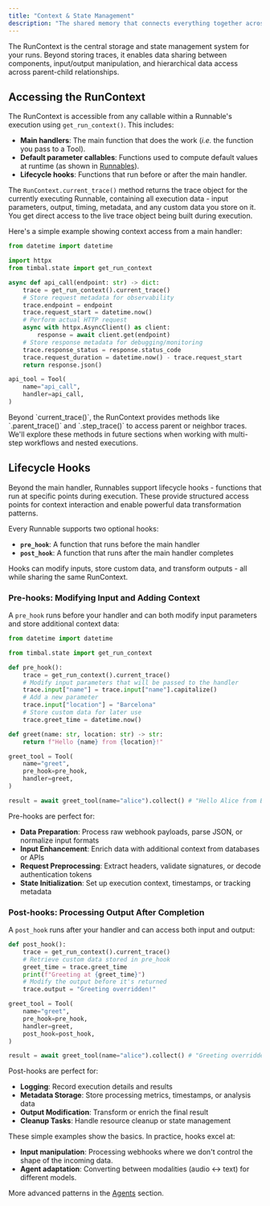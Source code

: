 ```yaml
---
title: "Context & State Management"
description: "The shared memory that connects everything together across the entire lifetime of a run"
---
```


The RunContext is the central storage and state management system for your runs. Beyond storing traces, it enables data sharing between components, input/output manipulation, and hierarchical data access across parent-child relationships.

## Accessing the RunContext

The RunContext is accessible from any callable within a Runnable's execution using `get_run_context()`. This includes:

- **Main handlers**: The main function that does the work (_i.e._ the function you pass to a Tool).
- **Default parameter callables**: Functions used to compute default values at runtime (as shown in [Runnables](./runnables#parameter-handling-and-basic-execution)).
- **Lifecycle hooks**: Functions that run before or after the main handler.

The `RunContext.current_trace()` method returns the trace object for the currently executing Runnable, containing all execution data - input parameters, output, timing, metadata, and any custom data you store on it. You get direct access to the live trace object being built during execution.

Here's a simple example showing context access from a main handler:

```python highlight={7}
from datetime import datetime

import httpx
from timbal.state import get_run_context

async def api_call(endpoint: str) -> dict:
    trace = get_run_context().current_trace()
    # Store request metadata for observability
    trace.endpoint = endpoint
    trace.request_start = datetime.now()
    # Perform actual HTTP request
    async with httpx.AsyncClient() as client:
        response = await client.get(endpoint)
    # Store response metadata for debugging/monitoring
    trace.response_status = response.status_code
    trace.request_duration = datetime.now() - trace.request_start
    return response.json()

api_tool = Tool(
    name="api_call",
    handler=api_call,
)
```

<Note>
Beyond `current_trace()`, the RunContext provides methods like `.parent_trace()` and `.step_trace()` to access parent or neighbor traces. We'll explore these methods in future sections when working with multi-step workflows and nested executions.
</Note>

## Lifecycle Hooks

Beyond the main handler, Runnables support lifecycle hooks - functions that run at specific points during execution. These provide structured access points for context interaction and enable powerful data transformation patterns.

Every Runnable supports two optional hooks:

- **`pre_hook`**: A function that runs before the main handler
- **`post_hook`**: A function that runs after the main handler completes

Hooks can modify inputs, store custom data, and transform outputs - all while sharing the same RunContext.

### Pre-hooks: Modifying Input and Adding Context

A `pre_hook` runs before your handler and can both modify input parameters and store additional context data:

```python highlight={19}
from datetime import datetime

from timbal.state import get_run_context

def pre_hook():
    trace = get_run_context().current_trace()
    # Modify input parameters that will be passed to the handler
    trace.input["name"] = trace.input["name"].capitalize()
    # Add a new parameter
    trace.input["location"] = "Barcelona"
    # Store custom data for later use
    trace.greet_time = datetime.now()

def greet(name: str, location: str) -> str:
    return f"Hello {name} from {location}!"

greet_tool = Tool(
    name="greet",
    pre_hook=pre_hook,
    handler=greet,
)

result = await greet_tool(name="alice").collect() # "Hello Alice from Barcelona!"
```

Pre-hooks are perfect for:
- **Data Preparation**: Process raw webhook payloads, parse JSON, or normalize input formats
- **Input Enhancement**: Enrich data with additional context from databases or APIs
- **Request Preprocessing**: Extract headers, validate signatures, or decode authentication tokens
- **State Initialization**: Set up execution context, timestamps, or tracking metadata

### Post-hooks: Processing Output After Completion

A `post_hook` runs after your handler and can access both input and output:

```python highlight={13}
def post_hook():
    trace = get_run_context().current_trace()
    # Retrieve custom data stored in pre_hook
    greet_time = trace.greet_time
    print(f"Greeting at {greet_time}")
    # Modify the output before it's returned
    trace.output = "Greeting overridden!"

greet_tool = Tool(
    name="greet",
    pre_hook=pre_hook,
    handler=greet,
    post_hook=post_hook,
)

result = await greet_tool(name="alice").collect() # "Greeting overridden!"
```

Post-hooks are perfect for:
- **Logging**: Record execution details and results
- **Metadata Storage**: Store processing metrics, timestamps, or analysis data
- **Output Modification**: Transform or enrich the final result
- **Cleanup Tasks**: Handle resource cleanup or state management

<Tip>
These simple examples show the basics. In practice, hooks excel at:

- **Input manipulation**: Processing webhooks where we don't control the shape of the incoming data.
- **Agent adaptation**: Converting between modalities (audio ↔ text) for different models.

More advanced patterns in the [Agents](../agents) section.
</Tip>

